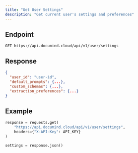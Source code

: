 ```yaml
---
title: "Get User Settings"
description: "Get current user's settings and preferences"
---
```


## Endpoint

```
GET https://api.documind.cloud/api/v1/user/settings
```

## Response

```json
{
  "user_id": "user-id",
  "default_prompts": {...},
  "custom_schemas": {...},
  "extraction_preferences": {...}
}
```

## Example

```python
response = requests.get(
    "https://api.documind.cloud/api/v1/user/settings",
    headers={"X-API-Key": API_KEY}
)

settings = response.json()
```

